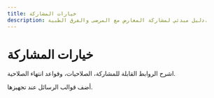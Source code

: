 ```yaml
---
title: خيارات المشاركة
description: دليل مبدئي لمشاركة المعارض مع المرضى والفرق الطبية.
---
```


# خيارات المشاركة

اشرح الروابط القابلة للمشاركة، الصلاحيات، وقواعد انتهاء الصلاحية.

أضف قوالب الرسائل عند تجهيزها.
